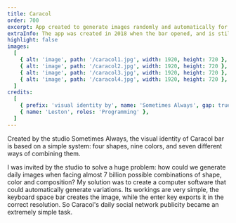 ```yaml
---
title: Caracol
order: 700
excerpt: App created to generate images randomly and automatically for Caracol bar's brand communication, developed for the studio Sometimes Always. 
extraInfo: The app was created in 2018 when the bar opened, and is still in use. The visual identity branding was awarded gold In the Latin American Design Awards.<br /><br />[Instagram](instagram.com/caracolbar)
highlight: false
images:
  [
    { alt: 'image', path: '/caracol1.jpg', width: 1920, height: 720 },
    { alt: 'image', path: '/caracol2.jpg', width: 1920, height: 720 },
    { alt: 'image', path: '/caracol3.jpg', width: 1920, height: 720 },
    { alt: 'image', path: '/caracol4.jpg', width: 1920, height: 720 },
  ]
credits:
  [
    { prefix: 'visual identity by', name: 'Sometimes Always', gap: true },
    { name: 'Leston', roles: 'Programming' },
  ]
---
```

Created by the studio Sometimes Always, the visual identity of Caracol bar is based on a simple system: four shapes, nine colors, and seven different ways of combining them.

I was invited by the studio to solve a huge problem: how could we generate daily images when facing almost 7 billion possible combinations of shape, color and composition? My solution was to create a computer software that could automatically generate variations. Its workings are very simple, the keyboard space bar creates the image, while the enter key exports it in the correct resolution. So Caracol's daily social network publicity became an extremely simple task.
